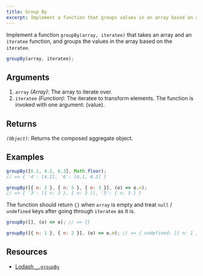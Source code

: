 ```yaml
---
title: Group By
excerpt: Implement a function that groups values in an array based on a function or property name
---
```


Implement a function `groupBy(array, iteratee)` that takes an array and an `iteratee` function, and groups the values in the array based on the `iteratee`.

```js
groupBy(array, iteratee);
```

## Arguments

1. `array` _(Array)_: The array to iterate over.
1. `iteratee` _(Function)_: The iteratee to transform elements. The function is invoked with one argument: (value).

## Returns

_`(Object)`_: Returns the composed aggregate object.

## Examples

```js
groupBy([6.1, 4.2, 6.3], Math.floor);
// => { '4': [4.2], '6': [6.1, 6.3] }

groupBy([{ n: 3 }, { n: 5 }, { n: 3 }], (o) => o.n);
// => { '3': [{ n: 3 }, { n: 3 }], '5': { n: 5 } }
```

The function should return `{}` when `array` is empty and treat `null` / `undefined` keys after going through `iteratee` as it is.

```js
groupBy([], (o) => o); // => {}

groupBy([{ n: 1 }, { n: 2 }], (o) => o.m); // => { undefined: [{ n: 1 }, { n: 2 }] }
```

## Resources

- [Lodash `_.groupBy`](https://lodash.com/docs/#groupBy)
